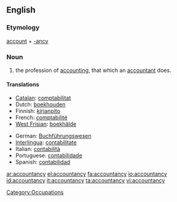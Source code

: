 ==English==

===Etymology===
[[account]] + [[-ancy]]

===Noun===
{{wikipedia}}
{{en-noun|-}}

# {{UK}} the profession of [[accounting]], that which an [[accountant]] does.

====Translations====
{{trans-top|the profession of accounting}}
*[[Catalan]]: [[comptabilitat]] {{f}}
*Dutch: [[boekhouden]] {{n}}
*Finnish: [[kirjanpito]]
*French: [[comptabilité]] {{f}}
*[[West Frisian]]: [[boekhâlde]] {{n}}
{{trans-mid}}
*German: [[Buchführungswesen]]
*[[Interlingua]]: [[contabilitate]]
*Italian: [[contabilità]] {{f}}
*Portuguese: [[contabilidade]] {{f}}
*Spanish: [[contabilidad]] {{f}}
{{trans-bottom}}

[[Category:Occupations]]

[[ar:accountancy]]
[[el:accountancy]]
[[fa:accountancy]]
[[io:accountancy]]
[[id:accountancy]]
[[it:accountancy]]
[[ta:accountancy]]
[[vi:accountancy]]